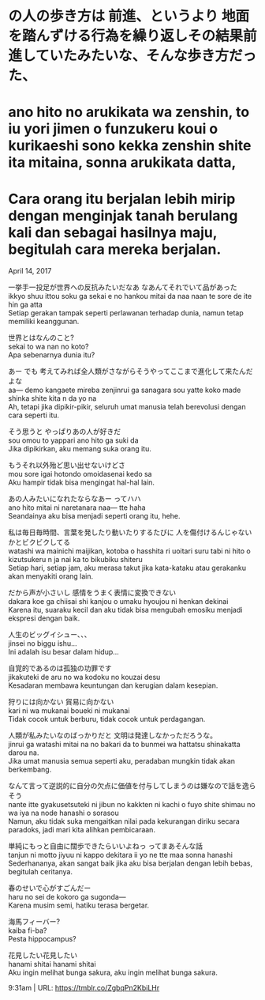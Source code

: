 # の人の歩き方は 前進、というより 地面を踏んずける行為を繰り返しその結果前進していたみたいな、そんな歩き方だった、  
# ano hito no arukikata wa zenshin, to iu yori jimen o funzukeru koui o kurikaeshi sono kekka zenshin shite ita mitaina, sonna arukikata datta,  
# Cara orang itu berjalan lebih mirip dengan menginjak tanah berulang kali dan sebagai hasilnya maju, begitulah cara mereka berjalan.  

April 14, 2017

一挙手一投足が世界への反抗みたいだなあ なあんてそれでいて品があった  
ikkyo shuu ittou soku ga sekai e no hankou mitai da naa naan te sore de ite hin ga atta  
Setiap gerakan tampak seperti perlawanan terhadap dunia, namun tetap memiliki keanggunan.  

世界とはなんのこと?  
sekai to wa nan no koto?  
Apa sebenarnya dunia itu?  

あー でも 考えてみれば全人類がさながらそうやってここまで進化して来たんだよな  
aa— demo kangaete mireba zenjinrui ga sanagara sou yatte koko made shinka shite kita n da yo na  
Ah, tetapi jika dipikir-pikir, seluruh umat manusia telah berevolusi dengan cara seperti itu.  

そう思うと やっぱりあの人が好きだ  
sou omou to yappari ano hito ga suki da  
Jika dipikirkan, aku memang suka orang itu.  

もうそれ以外殆ど思い出せないけどさ  
mou sore igai hotondo omoidasenai kedo sa  
Aku hampir tidak bisa mengingat hal-hal lain.  

あの人みたいになれたならなあー ってハハ  
ano hito mitai ni naretanara naa— tte haha  
Seandainya aku bisa menjadi seperti orang itu, hehe.  

私は毎日毎時間、言葉を発したり動いたりするたびに 人を傷付けるんじゃないかとビクビクしてる  
watashi wa mainichi maijikan, kotoba o hasshita ri uoitari suru tabi ni hito o kizutsukeru n ja nai ka to bikubiku shiteru  
Setiap hari, setiap jam, aku merasa takut jika kata-kataku atau gerakanku akan menyakiti orang lain.  

だから声が小さいし 感情をうまく表情に変換できない  
dakara koe ga chiisai shi kanjou o umaku hyoujou ni henkan dekinai  
Karena itu, suaraku kecil dan aku tidak bisa mengubah emosiku menjadi ekspresi dengan baik.  

人生のビッグイシュー、、、  
jinsei no biggu ishu...  
Ini adalah isu besar dalam hidup...  

自覚的であるのは孤独の功罪です  
jikakuteki de aru no wa kodoku no kouzai desu  
Kesadaran membawa keuntungan dan kerugian dalam kesepian.  

狩りには向かない 貿易に向かない  
kari ni wa mukanai boueki ni mukanai  
Tidak cocok untuk berburu, tidak cocok untuk perdagangan.  

人類が私みたいなのばっかりだと 文明は発達しなかっただろうな。  
jinrui ga watashi mitai na no bakari da to bunmei wa hattatsu shinakatta darou na.  
Jika umat manusia semua seperti aku, peradaban mungkin tidak akan berkembang.  

なんて言って逆説的に自分の欠点に価値を付与してしまうのは嫌なので話を逸らそう  
nante itte gyakusetsuteki ni jibun no kakkten ni kachi o fuyo shite shimau no wa iya na node hanashi o sorasou  
Namun, aku tidak suka mengaitkan nilai pada kekurangan diriku secara paradoks, jadi mari kita alihkan pembicaraan.  

単純にもっと自由に闊歩できたらいいよねっ ってまあそんな話  
tanjun ni motto jiyuu ni kappo dekitara ii yo ne tte maa sonna hanashi  
Sederhananya, akan sangat baik jika aku bisa berjalan dengan lebih bebas, begitulah ceritanya.  

春のせいで心がすごんだー  
haru no sei de kokoro ga sugonda—  
Karena musim semi, hatiku terasa bergetar.  

海馬フィーバー?  
kaiba fi-ba?  
Pesta hippocampus?  

花見したい花見したい  
hanami shitai hanami shitai  
Aku ingin melihat bunga sakura, aku ingin melihat bunga sakura.  

9:31am  |   URL: https://tmblr.co/ZgbqPn2KbiLHr  